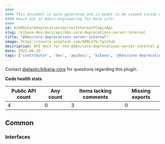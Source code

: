 ```yaml
---
####
#### This document is auto-generated and is meant to be viewed inside our experimental, new docs system.
#### Reach out in #docs-engineering for more info.
####
id: kibKbnCoreDeprecationsServerInternalPluginApi
slug: /kibana-dev-docs/api/kbn-core-deprecations-server-internal
title: "@kbn/core-deprecations-server-internal"
image: https://source.unsplash.com/400x175/?github
description: API docs for the @kbn/core-deprecations-server-internal plugin
date: 2023-06-29
tags: ['contributor', 'dev', 'apidocs', 'kibana', '@kbn/core-deprecations-server-internal']
---
```




Contact [@elastic/kibana-core](https://github.com/orgs/elastic/teams/kibana-core) for questions regarding this plugin.

**Code health stats**

| Public API count  | Any count | Items lacking comments | Missing exports |
|-------------------|-----------|------------------------|-----------------|
| 4 | 0 | 3 | 0 |

## Common

### Interfaces
<DocDefinitionList data={kbnCoreDeprecationsServerInternalObj.common.interfaces}/>

